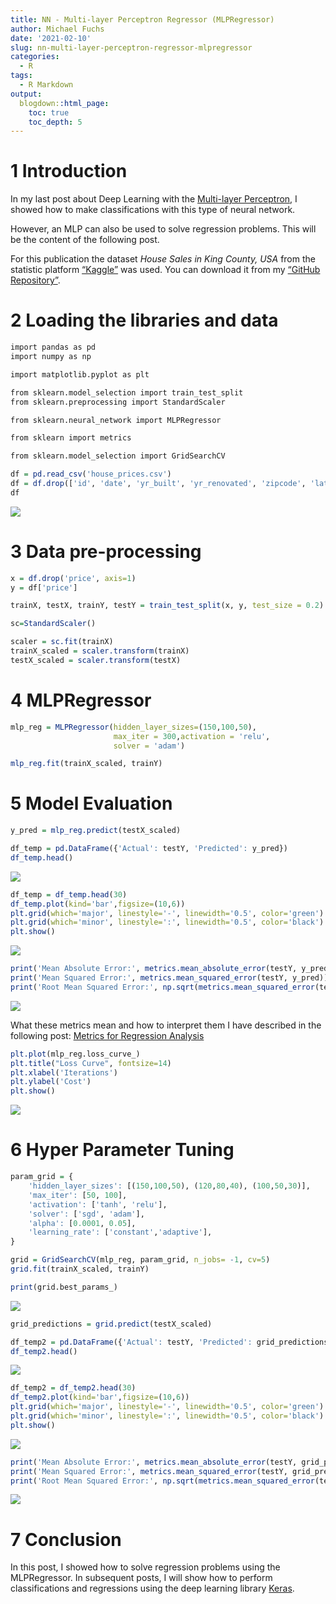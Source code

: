 ```yaml
---
title: NN - Multi-layer Perceptron Regressor (MLPRegressor)
author: Michael Fuchs
date: '2021-02-10'
slug: nn-multi-layer-perceptron-regressor-mlpregressor
categories:
  - R
tags:
  - R Markdown
output:
  blogdown::html_page:
    toc: true
    toc_depth: 5
---
```




# 1 Introduction


In my last post about Deep Learning with the [Multi-layer Perceptron](https://michael-fuchs-python.netlify.app/2021/02/03/nn-multi-layer-perceptron-classifier-mlpclassifier/), I showed how to make classifications with this type of neural network. 

However, an MLP can also be used to solve regression problems. This will be the content of the following post.

For this publication the dataset *House Sales in King County, USA* from the statistic platform ["Kaggle"](https://www.kaggle.com) was used. You can download it from my ["GitHub Repository"](https://github.com/MFuchs1989/Datasets-and-Miscellaneous/tree/main/datasets).



# 2 Loading the libraries and data


```r
import pandas as pd
import numpy as np

import matplotlib.pyplot as plt

from sklearn.model_selection import train_test_split
from sklearn.preprocessing import StandardScaler

from sklearn.neural_network import MLPRegressor

from sklearn import metrics

from sklearn.model_selection import GridSearchCV
```


```r
df = pd.read_csv('house_prices.csv')
df = df.drop(['id', 'date', 'yr_built', 'yr_renovated', 'zipcode', 'lat', 'long'], axis=1)
df
```

![](/post/2021-02-10-nn-multi-layer-perceptron-regressor-mlpregressor_files/p111p1.png)


# 3 Data pre-processing


```r
x = df.drop('price', axis=1)
y = df['price']

trainX, testX, trainY, testY = train_test_split(x, y, test_size = 0.2)
```

```r
sc=StandardScaler()

scaler = sc.fit(trainX)
trainX_scaled = scaler.transform(trainX)
testX_scaled = scaler.transform(testX)
```



# 4 MLPRegressor


```r
mlp_reg = MLPRegressor(hidden_layer_sizes=(150,100,50),
                       max_iter = 300,activation = 'relu',
                       solver = 'adam')

mlp_reg.fit(trainX_scaled, trainY)
```


# 5 Model Evaluation


```r
y_pred = mlp_reg.predict(testX_scaled)
```


```r
df_temp = pd.DataFrame({'Actual': testY, 'Predicted': y_pred})
df_temp.head()
```

![](/post/2021-02-10-nn-multi-layer-perceptron-regressor-mlpregressor_files/p111p2.png)



```r
df_temp = df_temp.head(30)
df_temp.plot(kind='bar',figsize=(10,6))
plt.grid(which='major', linestyle='-', linewidth='0.5', color='green')
plt.grid(which='minor', linestyle=':', linewidth='0.5', color='black')
plt.show()
```

![](/post/2021-02-10-nn-multi-layer-perceptron-regressor-mlpregressor_files/p111p3.png)



```r
print('Mean Absolute Error:', metrics.mean_absolute_error(testY, y_pred))  
print('Mean Squared Error:', metrics.mean_squared_error(testY, y_pred))  
print('Root Mean Squared Error:', np.sqrt(metrics.mean_squared_error(testY, y_pred)))
```

![](/post/2021-02-10-nn-multi-layer-perceptron-regressor-mlpregressor_files/p111p4.png)


What these metrics mean and how to interpret them I have described in the following post: [Metrics for Regression Analysis](https://michael-fuchs-python.netlify.app/2019/06/30/metrics-for-regression-analysis/)


```r
plt.plot(mlp_reg.loss_curve_)
plt.title("Loss Curve", fontsize=14)
plt.xlabel('Iterations')
plt.ylabel('Cost')
plt.show()
```

![](/post/2021-02-10-nn-multi-layer-perceptron-regressor-mlpregressor_files/p111p5.png)



# 6 Hyper Parameter Tuning

```r
param_grid = {
    'hidden_layer_sizes': [(150,100,50), (120,80,40), (100,50,30)],
    'max_iter': [50, 100],
    'activation': ['tanh', 'relu'],
    'solver': ['sgd', 'adam'],
    'alpha': [0.0001, 0.05],
    'learning_rate': ['constant','adaptive'],
}
```


```r
grid = GridSearchCV(mlp_reg, param_grid, n_jobs= -1, cv=5)
grid.fit(trainX_scaled, trainY)

print(grid.best_params_) 
```

![](/post/2021-02-10-nn-multi-layer-perceptron-regressor-mlpregressor_files/p111p6.png)


```r
grid_predictions = grid.predict(testX_scaled) 
```


```r
df_temp2 = pd.DataFrame({'Actual': testY, 'Predicted': grid_predictions})
df_temp2.head()
```

![](/post/2021-02-10-nn-multi-layer-perceptron-regressor-mlpregressor_files/p111p7.png)


```r
df_temp2 = df_temp2.head(30)
df_temp2.plot(kind='bar',figsize=(10,6))
plt.grid(which='major', linestyle='-', linewidth='0.5', color='green')
plt.grid(which='minor', linestyle=':', linewidth='0.5', color='black')
plt.show()
```

![](/post/2021-02-10-nn-multi-layer-perceptron-regressor-mlpregressor_files/p111p8.png)


```r
print('Mean Absolute Error:', metrics.mean_absolute_error(testY, grid_predictions))  
print('Mean Squared Error:', metrics.mean_squared_error(testY, grid_predictions))  
print('Root Mean Squared Error:', np.sqrt(metrics.mean_squared_error(testY, grid_predictions)))
```

![](/post/2021-02-10-nn-multi-layer-perceptron-regressor-mlpregressor_files/p111p9.png)



# 7 Conclusion


In this post, I showed how to solve regression problems using the MLPRegressor. 
In subsequent posts, I will show how to perform classifications and regressions using the deep learning library [Keras](https://keras.io/).





